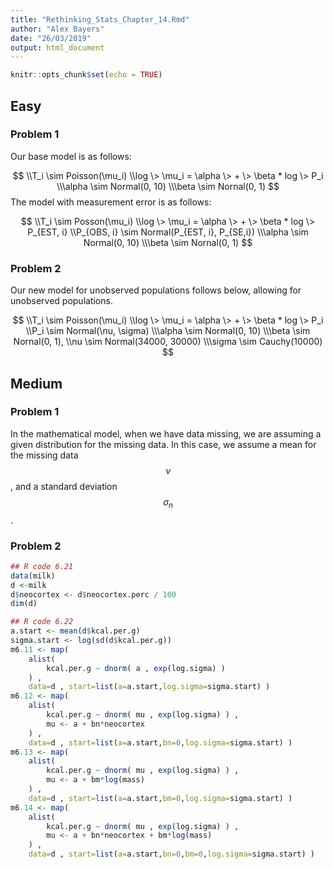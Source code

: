 ```yaml
---
title: "Rethinking_Stats_Chapter_14.Rmd"
author: "Alex Bayers"
date: "26/03/2019"
output: html_document
---
```


```r
knitr::opts_chunk$set(echo = TRUE)
```

## Easy
### Problem 1
Our base model is as follows:

$$
\\T_i \sim  Poisson(\mu_i)
\\log \> \mu_i = \alpha \> + \> \beta * log \> P_i
\\\alpha \sim Normal(0, 10)
\\\beta \sim Nornal(0, 1)
$$
The model with measurement error is as follows:

$$
\\T_i \sim  Posson(\mu_i)
\\log \> \mu_i = \alpha \> + \> \beta * log \> P_{EST, i}
\\P_{OBS, i} \sim Normal(P_{EST, i}, P_{SE,i})
\\\alpha \sim Normal(0, 10)
\\\beta \sim Nornal(0, 1)
$$

### Problem 2

Our new model for unobserved populations follows below, allowing for unobserved populations.

$$
\\T_i \sim  Poisson(\mu_i)
\\log \> \mu_i = \alpha \> + \> \beta * log \> P_i
\\P_i \sim Normal(\nu, \sigma)
\\\alpha \sim Normal(0, 10)
\\\beta \sim Nornal(0, 1),
\\nu \sim Normal(34000, 30000)
\\\sigma \sim Cauchy(10000)
$$

## Medium
### Problem 1
In the mathematical model, when we have data missing, we are assuming a given distribution for the missing data.  In this case, we assume a mean for the missing data $$ \nu $$, and a standard deviation $$ \sigma_n $$.

### Problem 2
```r
## R code 6.21
data(milk)
d <-milk
d$neocortex <- d$neocortex.perc / 100
dim(d)

## R code 6.22
a.start <- mean(d$kcal.per.g)
sigma.start <- log(sd(d$kcal.per.g))
m6.11 <- map(
    alist(
        kcal.per.g ~ dnorm( a , exp(log.sigma) )
    ) ,
    data=d , start=list(a=a.start,log.sigma=sigma.start) )
m6.12 <- map(
    alist(
        kcal.per.g ~ dnorm( mu , exp(log.sigma) ) ,
        mu <- a + bn*neocortex
    ) ,
    data=d , start=list(a=a.start,bn=0,log.sigma=sigma.start) )
m6.13 <- map(
    alist(
        kcal.per.g ~ dnorm( mu , exp(log.sigma) ) ,
        mu <- a + bm*log(mass)
    ) ,
    data=d , start=list(a=a.start,bm=0,log.sigma=sigma.start) )
m6.14 <- map(
    alist(
        kcal.per.g ~ dnorm( mu , exp(log.sigma) ) ,
        mu <- a + bn*neocortex + bm*log(mass)
    ) ,
    data=d , start=list(a=a.start,bn=0,bm=0,log.sigma=sigma.start) )
```
